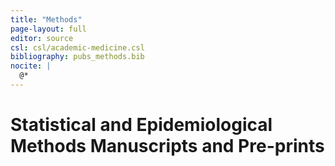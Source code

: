 ```yaml
---
title: "Methods"
page-layout: full
editor: source
csl: csl/academic-medicine.csl
bibliography: pubs_methods.bib
nocite: |
  @*
---
```


# Statistical and Epidemiological Methods Manuscripts and Pre-prints